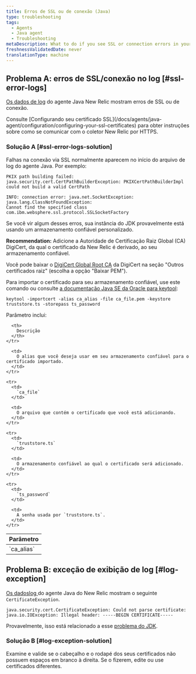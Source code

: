 ```yaml
---
title: Erros de SSL ou de conexão (Java)
type: troubleshooting
tags:
  - Agents
  - Java agent
  - Troubleshooting
metaDescription: What to do if you see SSL or connection errors in your New Relic Java app's logs.
freshnessValidatedDate: never
translationType: machine
---
```


## Problema A: erros de SSL/conexão no log [#ssl-error-logs]

[Os dados de log](/docs/agents/java-agent/troubleshooting/generate-debug-logs-troubleshooting-java) do agente Java New Relic mostram erros de SSL ou de conexão.

<Callout variant="tip">
  Consulte [Configurando seu certificado SSL](/docs/agents/java-agent/configuration/configuring-your-ssl-certificates) para obter instruções sobre como se comunicar com o coletor New Relic por HTTPS.
</Callout>

### Solução A [#ssl-error-logs-solution]

Falhas na conexão via SSL normalmente aparecem no início do arquivo de log do agente Java. Por exemplo:

```
PKIX path building failed: java.security.cert.CertPathBuilderException: PKIXCertPathBuilderImpl could not build a valid CertPath
```

```
INFO: connection error: java.net.SocketException: java.lang.ClassNotFoundException: 
Cannot find the specified class com.ibm.websphere.ssl.protocol.SSLSocketFactory
```

Se você vir algum desses erros, sua instância do JDK provavelmente está usando um armazenamento confiável personalizado.

<DNT>**Recommendation:**</DNT> Adicione a Autoridade de Certificação Raiz Global (CA) DigiCert, da qual o certificado da New Relic é derivado, ao seu armazenamento confiável.

Você pode baixar o [DigiCert Global Root CA](https://www.digicert.com/kb/digicert-root-certificates.htm) da DigiCert na seção "Outros certificados raiz" (escolha a opção "Baixar PEM").

Para importar o certificado para seu armazenamento confiável, use este comando ou consulte [a documentação Java SE da Oracle para keytool](https://docs.oracle.com/javase/6/docs/technotes/tools/solaris/keytool.html):

```
keytool -importcert -alias ca_alias -file ca_file.pem -keystore truststore.ts -storepass ts_password
```

Parâmetro inclui:

<table>
  <thead>
    <tr>
      <th>
        Parâmetro
      </th>

      <th>
        Descrição
      </th>
    </tr>
  </thead>

  <tbody>
    <tr>
      <td>
        `ca_alias`
      </td>

      <td>
        O alias que você deseja usar em seu armazenamento confiável para o certificado importado.
      </td>
    </tr>

    <tr>
      <td>
        `ca_file`
      </td>

      <td>
        O arquivo que contém o certificado que você está adicionando.
      </td>
    </tr>

    <tr>
      <td>
        `truststore.ts`
      </td>

      <td>
        O armazenamento confiável ao qual o certificado será adicionado.
      </td>
    </tr>

    <tr>
      <td>
        `ts_password`
      </td>

      <td>
        A senha usada por `truststore.ts`.
      </td>
    </tr>
  </tbody>
</table>

## Problema B: exceção de exibição de log [#log-exception]

[Os dadoslog ](/docs/agents/java-agent/troubleshooting/generate-debug-logs-troubleshooting-java)do agente Java do New Relic mostram o seguinte `CertificateException`.

```
java.security.cert.CertificateException: Could not parse certificate: java.io.IOException: Illegal header: -----BEGIN CERTIFICATE-----
```

Provavelmente, isso está relacionado a esse [problema do JDK](https://bugs.openjdk.java.net/browse/JDK-8208602).

### Solução B [#log-exception-solution]

Examine e valide se o cabeçalho e o rodapé dos seus certificados não possuem espaços em branco à direita. Se o fizerem, edite ou use certificados diferentes.